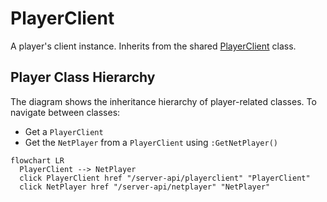 # PlayerClient

A player's client instance. Inherits from the shared [PlayerClient](/shared-api/playerclient) class.

## Player Class Hierarchy

The diagram shows the inheritance hierarchy of player-related classes. To navigate between classes:
- Get a `PlayerClient`
- Get the `NetPlayer` from a `PlayerClient` using `:GetNetPlayer()`


```mermaid
flowchart LR
  PlayerClient --> NetPlayer
  click PlayerClient href "/server-api/playerclient" "PlayerClient"
  click NetPlayer href "/server-api/netplayer" "NetPlayer"
```
